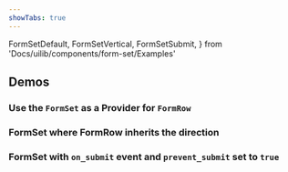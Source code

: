 ```yaml
---
showTabs: true
---
```


  FormSetDefault,
  FormSetVertical,
  FormSetSubmit,
} from 'Docs/uilib/components/form-set/Examples'

## Demos

### Use the `FormSet` as a Provider for `FormRow`

<FormSetDefault />

### FormSet where FormRow inherits the direction

<FormSetVertical />

### FormSet with `on_submit` event and `prevent_submit` set to `true`

<FormSetSubmit />

